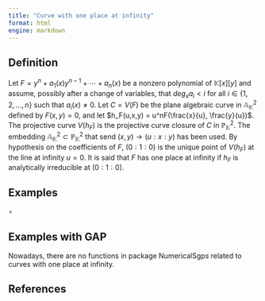 ```yaml
---
title: "Curve with one place at infinity"
format: html
engine: markdown
---
```


## Definition

Let $F = y^n + a_1(x)y^{n-1} + \cdots + a_n(x)$ be a nonzero polynomial of $\mathbb{K}[x][y]$ and assume, possibly after a change of variables, that $deg_x a_i < i$ for all $i \in \{1, 2, \ldots, n\}$ such that $a_i(x) \ne 0$. Let $C = V(F)$ be the plane algebraic curve in $\mathbb{A}_{\mathbb{K}}^2$ defined by $F(x,y) = 0$, and let $h_F(u,x,y) = u^nF(\frac{x}{u}, \frac{y}{u})$. The projective curve $V(h_F)$ is the projective curve closure of $C$ in $\mathbb{P}_{\mathbb{K}}^2$. The embedding $\mathbb{A}_{\mathbb{K}}^2 \subset \mathbb{P}_{\mathbb{K}}^2$ that send $(x,y) \to (u : x : y)$ has been used. By hypothesis on the coefficients of $F$, $(0 : 1 : 0)$ is the unique point of $V(h_F)$ at the line at infinity $u = 0$. It is said that $F$ has one place at infinity if $h_F$ is analytically irreducible at $(0 : 1 : 0)$.

## Examples

$\circ$

## Examples with GAP

Nowadays, there are no functions in package NumericalSgps related to curves with one place at infinity.

## References
